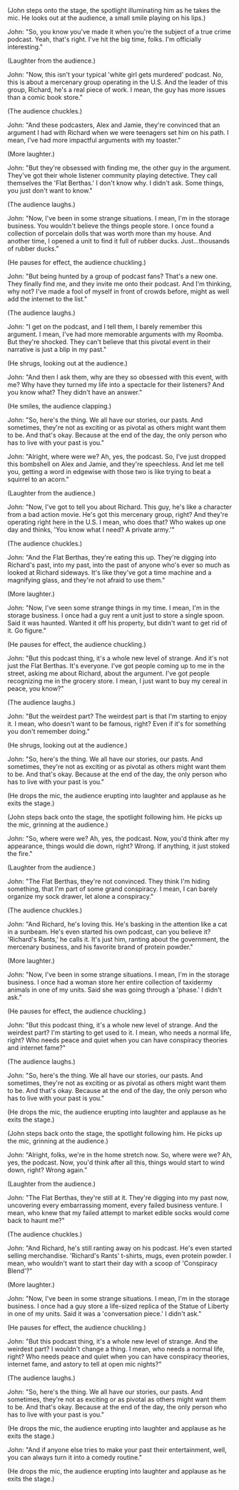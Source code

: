 (John steps onto the stage, the spotlight illuminating him as he takes the mic. He looks out at the audience, a small smile playing on his lips.)

John: "So, you know you've made it when you're the subject of a true crime podcast. Yeah, that's right. I've hit the big time, folks. I'm officially interesting."

(Laughter from the audience.)

John: "Now, this isn't your typical 'white girl gets murdered' podcast. No, this is about a mercenary group operating in the U.S. And the leader of this group, Richard, he's a real piece of work. I mean, the guy has more issues than a comic book store."

(The audience chuckles.)

John: "And these podcasters, Alex and Jamie, they're convinced that an argument I had with Richard when we were teenagers set him on his path. I mean, I've had more impactful arguments with my toaster."

(More laughter.)

John: "But they're obsessed with finding me, the other guy in the argument. They've got their whole listener community playing detective. They call themselves the 'Flat Berthas.' I don't know why. I didn't ask. Some things, you just don't want to know."

(The audience laughs.)

John: "Now, I've been in some strange situations. I mean, I'm in the storage business. You wouldn't believe the things people store. I once found a collection of porcelain dolls that was worth more than my house. And another time, I opened a unit to find it full of rubber ducks. Just...thousands of rubber ducks."

(He pauses for effect, the audience chuckling.)

John: "But being hunted by a group of podcast fans? That's a new one. They finally find me, and they invite me onto their podcast. And I'm thinking, why not? I've made a fool of myself in front of crowds before, might as well add the internet to the list."

(The audience laughs.)

John: "I get on the podcast, and I tell them, I barely remember this argument. I mean, I've had more memorable arguments with my Roomba. But they're shocked. They can't believe that this pivotal event in their narrative is just a blip in my past."

(He shrugs, looking out at the audience.)

John: "And then I ask them, why are they so obsessed with this event, with me? Why have they turned my life into a spectacle for their listeners? And you know what? They didn't have an answer."

(He smiles, the audience clapping.)

John: "So, here's the thing. We all have our stories, our pasts. And sometimes, they're not as exciting or as pivotal as others might want them to be. And that's okay. Because at the end of the day, the only person who has to live with your past is you."

John: "Alright, where were we? Ah, yes, the podcast. So, I've just dropped this bombshell on Alex and Jamie, and they're speechless. And let me tell you, getting a word in edgewise with those two is like trying to beat a squirrel to an acorn."

(Laughter from the audience.)

John: "Now, I've got to tell you about Richard. This guy, he's like a character from a bad action movie. He's got this mercenary group, right? And they're operating right here in the U.S. I mean, who does that? Who wakes up one day and thinks, 'You know what I need? A private army.'"

(The audience chuckles.)

John: "And the Flat Berthas, they're eating this up. They're digging into Richard's past, into my past, into the past of anyone who's ever so much as looked at Richard sideways. It's like they've got a time machine and a magnifying glass, and they're not afraid to use them."

(More laughter.)

John: "Now, I've seen some strange things in my time. I mean, I'm in the storage business. I once had a guy rent a unit just to store a single spoon. Said it was haunted. Wanted it off his property, but didn't want to get rid of it. Go figure."

(He pauses for effect, the audience chuckling.)

John: "But this podcast thing, it's a whole new level of strange. And it's not just the Flat Berthas. It's everyone. I've got people coming up to me in the street, asking me about Richard, about the argument. I've got people recognizing me in the grocery store. I mean, I just want to buy my cereal in peace, you know?"

(The audience laughs.)

John: "But the weirdest part? The weirdest part is that I'm starting to enjoy it. I mean, who doesn't want to be famous, right? Even if it's for something you don't remember doing."

(He shrugs, looking out at the audience.)

John: "So, here's the thing. We all have our stories, our pasts. And sometimes, they're not as exciting or as pivotal as others might want them to be. And that's okay. Because at the end of the day, the only person who has to live with your past is you."

(He drops the mic, the audience erupting into laughter and applause as he exits the stage.)

(John steps back onto the stage, the spotlight following him. He picks up the mic, grinning at the audience.)

John: "So, where were we? Ah, yes, the podcast. Now, you'd think after my appearance, things would die down, right? Wrong. If anything, it just stoked the fire."

(Laughter from the audience.)

John: "The Flat Berthas, they're not convinced. They think I'm hiding something, that I'm part of some grand conspiracy. I mean, I can barely organize my sock drawer, let alone a conspiracy."

(The audience chuckles.)

John: "And Richard, he's loving this. He's basking in the attention like a cat in a sunbeam. He's even started his own podcast, can you believe it? 'Richard's Rants,' he calls it. It's just him, ranting about the government, the mercenary business, and his favorite brand of protein powder."

(More laughter.)

John: "Now, I've been in some strange situations. I mean, I'm in the storage business. I once had a woman store her entire collection of taxidermy animals in one of my units. Said she was going through a 'phase.' I didn't ask."

(He pauses for effect, the audience chuckling.)

John: "But this podcast thing, it's a whole new level of strange. And the weirdest part? I'm starting to get used to it. I mean, who needs a normal life, right? Who needs peace and quiet when you can have conspiracy theories and internet fame?"

(The audience laughs.)

John: "So, here's the thing. We all have our stories, our pasts. And sometimes, they're not as exciting or as pivotal as others might want them to be. And that's okay. Because at the end of the day, the only person who has to live with your past is you."

(He drops the mic, the audience erupting into laughter and applause as he exits the stage.)

(John steps back onto the stage, the spotlight following him. He picks up the mic, grinning at the audience.)

John: "Alright, folks, we're in the home stretch now. So, where were we? Ah, yes, the podcast. Now, you'd think after all this, things would start to wind down, right? Wrong again."

(Laughter from the audience.)

John: "The Flat Berthas, they're still at it. They're digging into my past now, uncovering every embarrassing moment, every failed business venture. I mean, who knew that my failed attempt to market edible socks would come back to haunt me?"

(The audience chuckles.)

John: "And Richard, he's still ranting away on his podcast. He's even started selling merchandise. 'Richard's Rants' t-shirts, mugs, even protein powder. I mean, who wouldn't want to start their day with a scoop of 'Conspiracy Blend'?"

(More laughter.)

John: "Now, I've been in some strange situations. I mean, I'm in the storage business. I once had a guy store a life-sized replica of the Statue of Liberty in one of my units. Said it was a 'conversation piece.' I didn't ask."

(He pauses for effect, the audience chuckling.)

John: "But this podcast thing, it's a whole new level of strange. And the weirdest part? I wouldn't change a thing. I mean, who needs a normal life, right? Who needs peace and quiet when you can have conspiracy theories, internet fame, and astory to tell at open mic nights?"

(The audience laughs.)

John: "So, here's the thing. We all have our stories, our pasts. And sometimes, they're not as exciting or as pivotal as others might want them to be. And that's okay. Because at the end of the day, the only person who has to live with your past is you."

(He drops the mic, the audience erupting into laughter and applause as he exits the stage.)

John: "And if anyone else tries to make your past their entertainment, well, you can always turn it into a comedy routine."

(He drops the mic, the audience erupting into laughter and applause as he exits the stage.)
